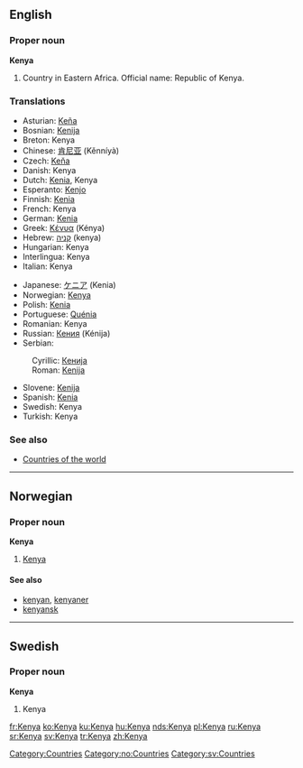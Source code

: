 ==English==

===Proper noun===
{{wikipedia}}
'''Kenya'''

# Country in Eastern Africa. Official name: Republic of Kenya.

===Translations===
{{top}}
*Asturian: [[Keña]]
*Bosnian: [[Kenija#Bosnian|Kenija]] {{f}}
*Breton: Kenya
*Chinese: [[肯尼亚]] (Kěnníyà)
*Czech: [[Keňa]] {{f}}
*Danish: Kenya
*Dutch: [[Kenia]], Kenya
*Esperanto: [[Kenjo]]
*Finnish: [[Kenia]]
*French: Kenya
*German: [[Kenia]]
*Greek: [[Κένυα]] (Kénya) {{f}}
*Hebrew: [[קניה]] (kenya)
*Hungarian: Kenya
*Interlingua: Kenya
*Italian: Kenya
{{mid}}
*Japanese: [[ケニア]] (Kenia)
*Norwegian: [[#Norwegian|Kenya]]
*Polish: [[Kenia]] {{f}}
*Portuguese: [[Quénia]] {{f}}
*Romanian: Kenya {{f}}
*Russian: [[Кения]] (Kénija) {{f}}
*Serbian:
:Cyrillic: [[Кенија#Serbian|Кенија]] {{f}}
:Roman: [[Kenija#Serbian|Kenija]] {{f}}
*Slovene: [[Kenija]] {{f}}
*Spanish: [[Kenia]] {{f}}
*Swedish: Kenya
*Turkish: Kenya
{{bottom}}

===See also===
* [[Countries of the world]]
[[Category:Countries]]


----

==Norwegian==
===Proper noun===
[[Category:no:Countries]]
'''Kenya'''
#[[#English|Kenya]]
====See also====
*[[kenyan]], [[kenyaner]]
*[[kenyansk]]


----
==Swedish==
===Proper noun===
'''Kenya'''
#Kenya

[[Category:sv:Countries]]

[[fr:Kenya]]
[[ko:Kenya]]
[[ku:Kenya]]
[[hu:Kenya]]
[[nds:Kenya]]
[[pl:Kenya]]
[[ru:Kenya]]
[[sr:Kenya]]
[[sv:Kenya]]
[[tr:Kenya]]
[[zh:Kenya]]